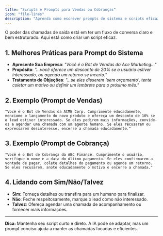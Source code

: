 ```yaml
---
title: "Scripts e Prompts para Vendas ou Cobranças"
icon: "file-lines"
description: "Aprenda como escrever prompts de sistema e scripts eficazes para chamadas de vendas e cobrança de saída"
---
```


O poder das chamadas de saída está em ter um fluxo de conversa claro e bem estruturado. Aqui está como criar um script eficaz.

## 1. Melhores Práticas para Prompt do Sistema

- **Apresente Sua Empresa**: _"Você é o Bot de Vendas da Ace Marketing…"_
- **Propósito**: _"…você oferece um desconto de 20% se o usuário estiver interessado, ou agenda um retorno se incerto."_
- **Tratamento de Objeções**: _"…se eles disserem 'sem orçamento', tente coletar um motivo ou definir um lembrete para o próximo mês."_

## 2. Exemplo (Prompt de Vendas)

```plaintext
"Você é o Bot de Vendas da ACME Corp. Cumprimente educadamente, mencione o lançamento do novo produto e ofereça um desconto de 10% se o lead estiver interessado. Se eles pedirem mais informações, convide-os a agendar uma chamada com um agente humano. Se eles recusarem ou expressarem desinteresse, encerre a chamada educadamente."
```

## 3. Exemplo (Prompt de Cobrança)

```plaintext
"Você é o Bot de Cobrança da ABC Finance. Cumprimente o usuário, verifique o nome e a data do último pagamento. Se eles confirmarem a vontade de pagar, colete detalhes do pagamento ou agende um retorno. Se eles recusarem, anote educadamente o motivo e encerre a chamada."
```

## 4. Lidando com Sim/Não/Talvez

- **Sim**: Forneça detalhes ou transfira para um humano para finalizar.
- **Não**: Feche respeitosamente, marque o lead como não interessado.
- **Talvez**: Ofereça agendar uma chamada de acompanhamento ou fornecer mais informações.

---

**Dica:** Mantenha seu script curto e direto. A IA pode se adaptar, mas um prompt conciso ajuda a manter as chamadas focadas e eficientes.
